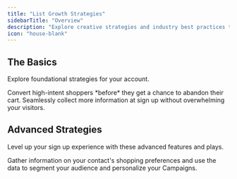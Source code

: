 ```yaml
---
title: "List Growth Strategies"
sidebarTitle: "Overview"
description: "Explore creative strategies and industry best practices to grow a high quality list with Privy."
icon: "house-blank"
---
```


## The Basics

Explore foundational strategies for your account.

<Card title="Activate a Cart Saver" icon="cart-shopping" href="/docs/guides/list-growth/cart-saver-strategy">
  Convert high-intent shoppers *before* they get a chance to abandon their cart.
</Card>

<Card title="Multi Step Displays" icon="rectangle-vertical-history" href="/docs/guides/list-growth/multi-step-strategy">
  Seamlessly collect more information at sign up without overwhelming your visitors.
</Card>

## Advanced Strategies

Level up your sign up experience with these advanced features and plays.

<Card title="Mini Quizzes" icon="seal-question" href="/docs/guides/list-growth/mini-quiz-strategy">
  Gather information on your contact's shopping preferences and use the data to segment your audience and personalize your Campaigns.
</Card>